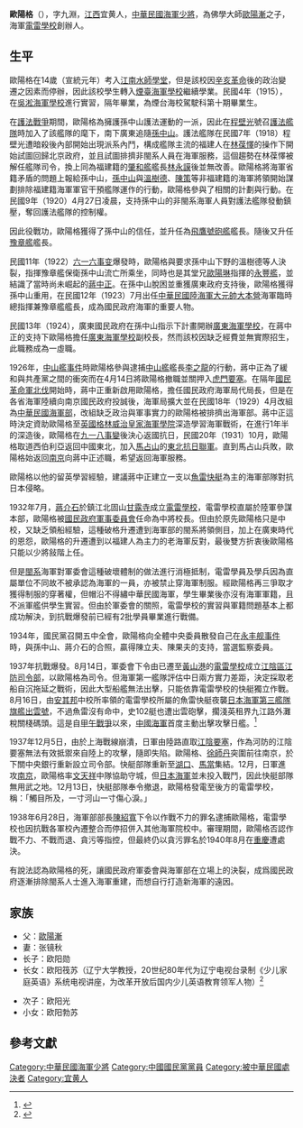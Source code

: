 '''歐陽格'''（{{bd|1895年||1940年||O欧}}{{executed}}），字九淵，[[江西省|江西]]宜黄人，[[中華民國海軍|中華民國海軍]][[少將|少將]]，為佛學大師[[歐陽漸|歐陽漸]]之子，海軍[[電雷學校|電雷學校]]創辦人。

==生平==
歐陽格在14歲（宣統元年）考入[[江南水師學堂|江南水師學堂]]，但是該校因[[辛亥革命|辛亥革命]]後的政治變遷之因素而停辦，因此該校學生轉入[[煙臺海軍學校|煙臺海軍學校]]繼續學業。民國4年（1915），在[[吳淞海軍學校|吳淞海軍學校]]進行實習，隔年畢業，為煙台海校駕駛科第十期畢業生。

在[[護法戰爭|護法戰爭]]期間，歐陽格為擁護孫中山護法運動的一派，因此在[[程壁光|程壁光]]號召[[護法艦隊|護法艦隊]]時加入了該艦隊的麾下，南下廣東追隨[[孫中山|孫中山]]。護法艦隊在民國7年（1918）程壁光遭暗殺後內部開始出現派系內鬥，構成艦隊主流的福建人在[[林葆懌|林葆懌]]的操作下開始試圖回歸北京政府，並且試圖排擠非閩系人員在海軍服務，這個趨勢在林葆懌被解任艦隊司令，換上同為福建籍的[[肇和艦|肇和艦]]艦長[[林永謨|林永謨]]後並無改善。歐陽格將海軍省籍矛盾的問題上報給孫中山，[[孫中山|孫中山]]與[[溫樹德|溫樹德]]、[[陳策|陳策]]等非福建籍的海軍將領開始謀劃排除福建籍海軍軍官干預艦隊運作的行動，歐陽格參與了相關的計劃與行動。在民國9年（1920）4月27日凌晨，支持孫中山的非閩系海軍人員對護法艦隊發動鎮壓，奪回護法艦隊的控制權。

因此役戰功，歐陽格獲得了孫中山的信任，並升任為[[飛鷹號砲艦|飛鷹號砲艦]]艦長。隨後又升任[[長風號驅逐艦|豫章艦]]艦長。

民國11年（1922）[[六一六事变|六一六事变]]爆發時，歐陽格與要求孫中山下野的溫樹德等人決裂，指揮豫章艦保衛孫中山流亡所乘坐，同時也是其堂兄[[歐陽琳|歐陽琳]]指揮的[[永豐艦|永豐艦]]，並結識了當時尚未崛起的[[蔣中正|蔣中正]]。在孫中山脫困並重獲廣東政府支持後，歐陽格獲得孫中山重用，在民國12年（1923）7月出任[[中華民國陸海軍大元帥大本營|中華民國陸海軍大元帥大本營]]海軍臨時總指揮兼豫章艦艦長，成為國民政府海軍的重要人物。

民國13年（1924），廣東國民政府在孫中山指示下計畫開辦[[黃埔海軍學校|廣東海軍學校]]，在蔣中正的支持下歐陽格擔任[[廣東海軍學校|廣東海軍學校]]副校長，然而該校因缺乏經費並無實際招生，此職務成為一虛職。

1926年，[[中山艦事件|中山艦事件]]時歐陽格參與逮捕[[中山艦|中山艦]]艦長[[李之龍|李之龍]]的行動，蔣中正為了緩和與共產黨之間的衝突而在4月14日將歐陽格撤職並關押入[[虎門要塞|虎門要塞]]。在隔年[[國民革命軍北伐|國民革命軍北伐]]開始時，蔣中正重新啟用歐陽格，擔任國民政府海軍局代局長，但是在各省海軍陸續向南京國民政府投誠後，海軍局擴大並在民國18年（1929）4月改組為[[中華民國海軍部|中華民國海軍部]]，改組缺乏政治與軍事實力的歐陽格被排擠出海軍部。蔣中正這時決定資助歐陽格至[[英國|英國]][[格林威治皇家海軍學院|格林威治皇家海軍學院]]深造學習海軍戰術，在進行1年半的深造後，歐陽格在[[九一八事變|九一八事變]]後決心返國抗日，民國20年（1931）10月，歐陽格取道西伯利亞返回中國東北，加入[[馬占山|馬占山]]的[[東北抗日聯軍|東北抗日聯軍]]。直到馬占山兵敗，歐陽格始返回[[南京|南京]]向蔣中正述職，希望返回海軍服務。

歐陽格以他的留英學習經驗，建議蔣中正建立一支以[[魚雷快艇|魚雷快艇]]為主的海軍部隊對抗日本侵略。

1932年7月，[[蔣介石|蔣介石]]於鎮江北固山[[甘露寺|甘露寺]]成立[[電雷學校|電雷學校]]，電雷學校直屬於陸軍參謀本部，歐陽格被[[國民政府軍事委員會|國民政府軍事委員會]]任命為中將校長。但由於原先歐陽格只是中校，又缺乏領船經驗，這種破格升遷遭到海軍部的閩系將領側目，加上在廣東時代的恩怨，歐陽格的升遷遭到以福建人為主力的老海軍反對，最後雙方折衷後歐陽格只能以少將敍階上任。

但是[[閩系|閩系]]海軍對軍委會這種破壞體制的做法進行消極抵制，電雷學員及學兵因為直屬單位不同故不被承認為海軍的一員，亦被禁止穿海軍制服。經歐陽格再三爭取才獲得制服的穿著權，但帽沿不得繡中華民國海軍，學生畢業後亦沒有海軍軍籍，且不派軍艦供學生實習。但由於軍委會的關照，電雷學校的實習與軍籍問題基本上都成功解決，到抗戰爆發前已經有2批學員畢業進行戰備。

1934年，國民黨召開五中全會，歐陽格向全體中央委員散發自己在[[六·一六事變|永丰舰事件]]時，與孫中山、蔣介石的合照，贏得陳立夫、陳果夫的支持，當選監察委員。

1937年抗戰爆發。8月14日，軍委會下令由已遷至[[黃山港|黃山港]]的[[電雷學校|電雷學校]]成立[[江陰區江防司令部|江陰區江防司令部]]，以歐陽格為司令。但海軍第一艦隊評估中日兩方實力差距，決定採取老船自沉拖延之戰術，因此大型船艦無法出擊，只能依靠電雷學校的快艇獨立作戰。8月16日，由[[安其邦|安其邦]]中校所率領的電雷學校所屬的魚雷快艇夜襲[[第三艦隊_(日本海軍)|日本海軍第三艦隊]][[旗艦|旗艦]][[出雲_(裝甲巡洋艦)|出雲號]]，不過魚雷沒有命中，史102艇也遭出雲砲擊，擱淺英租界九江路外灘稅關棧碼頭。這是自[[甲午戰爭|甲午戰爭]]以來，[[中國海軍|中國海軍]]首度主動出擊攻擊日艦。<ref name="李戈瑞2015">{{cite book|author=李戈瑞|title=国殇：抗战中的血色交通线（第十部）|url=https://books.google.com/books?id=EnZ9DwAAQBAJ&pg=PT25|date=1 July 2015|publisher=|isbn=978-7-5126-2407-8|pages=25–27}}</ref>

1937年12月5日，由於上海戰線崩潰，日軍由陸路直取[[江陰要塞|江陰要塞]]，作為河防的江陰要塞無法有效抵禦來自陸上的攻擊，隨即失陷。歐陽格、[[徐師丹|徐師丹]]突圍前往南京，於下關中央銀行重新設立司令部。快艇部隊重新至[[湖口|湖口]]、[[馬當|馬當]]集結。12月，日軍進攻[[南京|南京]]，歐陽格率[[文天祥|文天祥]]中隊協助守城，但[[日本海軍|日本海軍]]並未投入戰鬥，因此快艇部隊無用武之地。12月13日，快艇部隊奉令撤退，歐陽格發電至後方的電雷學校，稱：「觸目所及，一寸河山一寸傷心淚。」

1938年6月28日，海軍部部長[[陳紹寬|陳紹寬]]下令以作戰不力的罪名逮捕歐陽格，電雷學校也因抗戰各軍校內遷整合而停招併入其他海軍院校中。審理期間，歐陽格否認作戰不力、不戰而退、貪污等指控，但最終仍以貪污罪名於1940年8月在[[重慶|重慶]]遭處決。

有說法認為歐陽格的死，讓國民政府軍委會與海軍部在立場上的決裂，成爲國民政府逐漸排除閩系人士進入海軍重建，而想自行打造新海軍的遠因。

==家族==
*父：[[歐陽漸|歐陽漸]]
*妻：张镜秋
*长子：欧阳勋
*长女：欧阳筏苏（辽宁大学教授，20世纪80年代为辽宁电视台录制《少儿家庭英语》系统电视讲座，为改革开放后国内少儿英语教育领军人物）<ref name="搜狐专栏" >{{cite web |url=https://www.sohu.com/a/300868793_747301 |title=还记得30年前傍晚动画片之后的《少儿家庭英语》里的教课奶奶吗？ |accessdate=2020-03-04|work= |publisher=搜狐网 |language =zh-cn}}</ref>

*次子：欧阳光
*小女：欧阳勃苏

==參考文獻==
{{Reflist}}

[[Category:中華民國海軍少將|Category:中華民國海軍少將]]
[[Category:中國國民黨黨員|Category:中國國民黨黨員]]
[[Category:被中華民國處決者|Category:被中華民國處決者]]
[[Category:宜黄人|Category:宜黄人]]